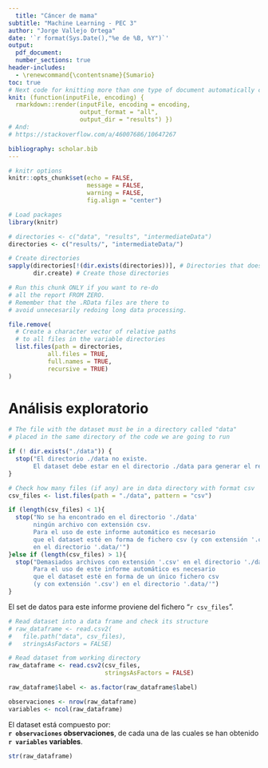 ```yaml
---
  title: "Cáncer de mama"
subtitle: "Machine Learning - PEC 3"
author: "Jorge Vallejo Ortega"
date: '`r format(Sys.Date(),"%e de %B, %Y")`'
output:
  pdf_document:
  number_sections: true
header-includes:
  - \renewcommand{\contentsname}{Sumario}
toc: true
# Next code for knitting more than one type of document automatically comes from https://stackoverflow.com/questions/39662365/knit-one-markdown-file-to-two-output-files/53280491#53280491
knit: (function(inputFile, encoding) {
  rmarkdown::render(inputFile, encoding = encoding,
                    output_format = "all",
                    output_dir = "results") })
# And:
# https://stackoverflow.com/a/46007686/10647267

bibliography: scholar.bib
---
```

  
```r
# knitr options
knitr::opts_chunk$set(echo = FALSE,
                      message = FALSE,
                      warning = FALSE,
                      fig.align = "center")
```

```r
# Load packages
library(knitr)
```

```r
# directories <- c("data", "results", "intermediateData")
directories <- c("results/", "intermediateData/")

# Create directories
sapply(directories[!(dir.exists(directories))], # Directories that doesn't exist
       dir.create) # Create those directories
```

```r
# Run this chunk ONLY if you want to re-do
# all the report FROM ZERO.
# Remember that the .RData files are there to
# avoid unnecesarily redoing long data processing.

file.remove(
  # Create a character vector of relative paths
  # to all files in the variable directories
  list.files(path = directories,
           all.files = TRUE,
           full.names = TRUE,
           recursive = TRUE)
)
```

\newpage

# Análisis exploratorio
```r

# The file with the dataset must be in a directory called "data"
# placed in the same directory of the code we are going to run

if (! dir.exists("./data")) {
  stop("El directorio ./data no existe.
       El dataset debe estar en el directorio ./data para generar el reporte.")
}

# Check how many files (if any) are in data directory with format csv
csv_files <- list.files(path = "./data", pattern = "csv")

if (length(csv_files) < 1){
  stop("No se ha encontrado en el directorio './data'
       ningún archivo con extensión csv.
       Para el uso de este informe automático es necesario
       que el dataset esté en forma de fichero csv (y con extensión '.csv')
       en el directorio '.data/'")
}else if (length(csv_files) > 1){
  stop("Demasiados archivos con extensión '.csv' en el directorio './data'.
       Para el uso de este informe automático es necesario 
       que el dataset esté en forma de un único fichero csv 
       (y con extensión '.csv') en el directorio '.data/'")
}

```

El set de datos para este informe proviene del fichero "`r csv_files`".

```r
# Read dataset into a data frame and check its structure
# raw_dataframe <- read.csv2(
#   file.path("data", csv_files),
#   stringsAsFactors = FALSE)

# Read dataset from working directory
raw_dataframe <- read.csv2(csv_files,
                           stringsAsFactors = FALSE)

raw_dataframe$label <- as.factor(raw_dataframe$label)

observaciones <- nrow(raw_dataframe)
variables <- ncol(raw_dataframe)

```

El dataset está compuesto por:  
**`r observaciones` observaciones**, de cada una de las cuales se han obtenido  
**`r variables` variables**.

```r
str(raw_dataframe)
```